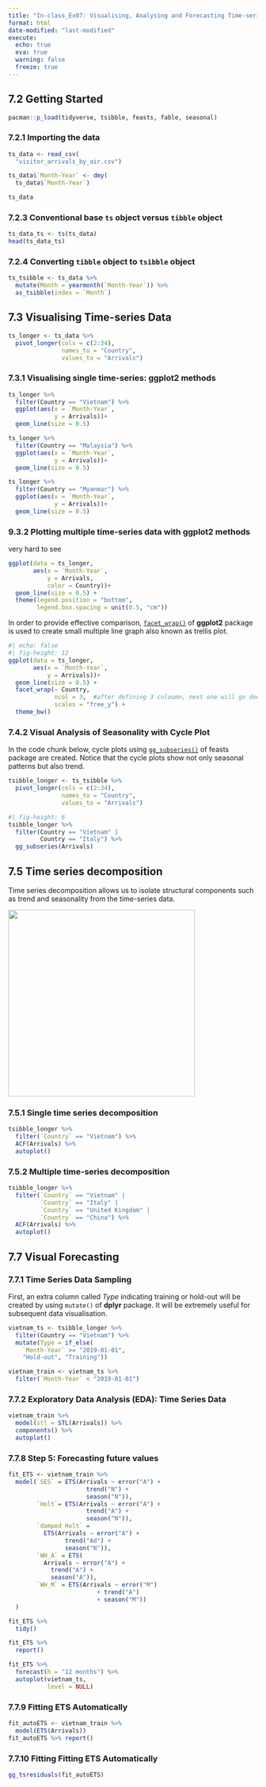 ```yaml
---
title: "In-class_Ex07: Visualising, Analysing and Forecasting Time-series Data: tidyverts methods"
format: html
date-modified: "last-modified"
execute:
  echo: true
  eva: true
  warning: false
  freeze: true
---
```


## **7.2 Getting Started**

```r
pacman::p_load(tidyverse, tsibble, feasts, fable, seasonal)
```

### **7.2.1 Importing the data**

```r
ts_data <- read_csv(
  "visitor_arrivals_by_air.csv")
```

```r
ts_data$`Month-Year` <- dmy(
  ts_data$`Month-Year`)
```

```r
ts_data
```

### **7.2.3 Conventional base `ts` object versus `tibble` object**

```r
ts_data_ts <- ts(ts_data)       
head(ts_data_ts)
```

### **7.2.4 Converting `tibble` object to `tsibble` object**

```r
ts_tsibble <- ts_data %>%
  mutate(Month = yearmonth(`Month-Year`)) %>%
  as_tsibble(index = `Month`)
```

## **7.3 Visualising Time-series Data**

```r
ts_longer <- ts_data %>%
  pivot_longer(cols = c(2:34),
               names_to = "Country",
               values_to = "Arrivals")
```

### **7.3.1 Visualising single time-series: ggplot2 methods**

```r
ts_longer %>%
  filter(Country == "Vietnam") %>%
  ggplot(aes(x = `Month-Year`, 
             y = Arrivals))+
  geom_line(size = 0.5)
```

```r
ts_longer %>%
  filter(Country == "Malaysia") %>%
  ggplot(aes(x = `Month-Year`, 
             y = Arrivals))+
  geom_line(size = 0.5)
```

```r
ts_longer %>%
  filter(Country == "Myanmar") %>%
  ggplot(aes(x = `Month-Year`, 
             y = Arrivals))+
  geom_line(size = 0.5)
```

### **9.3.2 Plotting multiple time-series data with ggplot2 methods**

very hard to see

```r
ggplot(data = ts_longer, 
       aes(x = `Month-Year`, 
           y = Arrivals,
           color = Country))+
  geom_line(size = 0.5) +
  theme(legend.position = "bottom", 
        legend.box.spacing = unit(0.5, "cm"))
```

In order to provide effective comparison, [`facet_wrap()`](https://ggplot2.tidyverse.org/reference/facet_wrap.html) of **ggplot2** package is used to create small multiple line graph also known as trellis plot.

```r
#| echo: false
#| fig-height: 12
ggplot(data = ts_longer, 
       aes(x = `Month-Year`, 
           y = Arrivals))+
  geom_line(size = 0.5) +
  facet_wrap(~ Country,
             ncol = 3,  #after defining 3 coloumn, next one will go down to row
             scales = "free_y") +
  theme_bw()
```

### **7.4.2 Visual Analysis of Seasonality with Cycle Plot**

In the code chunk below, cycle plots using [`gg_subseries()`](https://feasts.tidyverts.org/reference/gg_subseries.html) of feasts package are created. Notice that the cycle plots show not only seasonal patterns but also trend.

```r
tsibble_longer <- ts_tsibble %>%
  pivot_longer(cols = c(2:34),
               names_to = "Country",
               values_to = "Arrivals")
```

```r
#| fig-height: 6
tsibble_longer %>%
  filter(Country == "Vietnam" |
         Country == "Italy") %>% 
  gg_subseries(Arrivals)
```

## **7.5 Time series decomposition**

Time series decomposition allows us to isolate structural components such as trend and seasonality from the time-series data.

![](images/clipboard-2176589403.png){width="377"}

### **7.5.1 Single time series decomposition**

```r
tsibble_longer %>%
  filter(`Country` == "Vietnam") %>%
  ACF(Arrivals) %>% 
  autoplot()
```

### **7.5.2 Multiple time-series decomposition**

```r
tsibble_longer %>%
  filter(`Country` == "Vietnam" |
         `Country` == "Italy" |
         `Country` == "United Kingdom" |
         `Country` == "China") %>%
  ACF(Arrivals) %>%
  autoplot()
```

## **7.7 Visual Forecasting**

### **7.7.1 Time Series Data Sampling**

First, an extra column called *Type* indicating training or hold-out will be created by using `mutate()` of **dplyr** package. It will be extremely useful for subsequent data visualisation.

```r
vietnam_ts <- tsibble_longer %>%
  filter(Country == "Vietnam") %>% 
  mutate(Type = if_else(
    `Month-Year` >= "2019-01-01", 
    "Hold-out", "Training"))
```

```r
vietnam_train <- vietnam_ts %>%
  filter(`Month-Year` < "2019-01-01")
```

### **7.7.2 Exploratory Data Analysis (EDA): Time Series Data**

```r
vietnam_train %>%
  model(stl = STL(Arrivals)) %>%
  components() %>%
  autoplot()
```

### **7.7.8 Step 5: Forecasting future values**

```r
fit_ETS <- vietnam_train %>%
  model(`SES` = ETS(Arrivals ~ error("A") + 
                      trend("N") + 
                      season("N")),
        `Holt`= ETS(Arrivals ~ error("A") +
                      trend("A") +
                      season("N")),
        `damped Holt` = 
          ETS(Arrivals ~ error("A") +
                trend("Ad") + 
                season("N")),
        `WH_A` = ETS(
          Arrivals ~ error("A") + 
            trend("A") + 
            season("A")),
        `WH_M` = ETS(Arrivals ~ error("M") 
                         + trend("A") 
                         + season("M"))
  )
```

```r
fit_ETS %>%
  tidy()
```

```r
fit_ETS %>%
  report()
```

```r
fit_ETS %>%
  forecast(h = "12 months") %>%
  autoplot(vietnam_ts, 
           level = NULL)
```

### **7.7.9 Fitting ETS Automatically**

```r
fit_autoETS <- vietnam_train %>%
  model(ETS(Arrivals))
fit_autoETS %>% report()
```

### **7.7.10 Fitting Fitting ETS Automatically**

```r
gg_tsresiduals(fit_autoETS)
```
